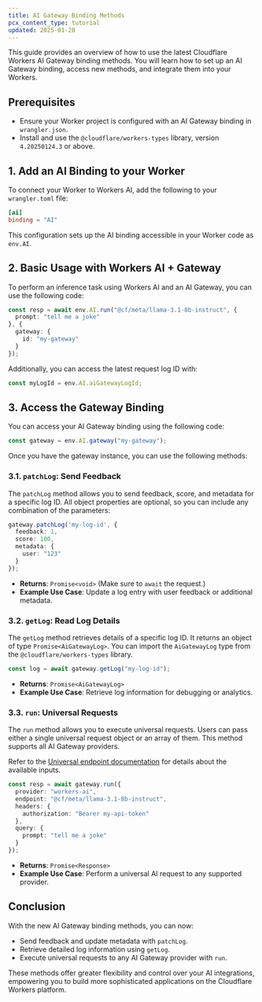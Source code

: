 ```yaml
---
title: AI Gateway Binding Methods
pcx_content_type: tutorial
updated: 2025-01-28
---
```



This guide provides an overview of how to use the latest Cloudflare Workers AI Gateway binding methods. You will learn how to set up an AI Gateway binding, access new methods, and integrate them into your Workers.

## Prerequisites

- Ensure your Worker project is configured with an AI Gateway binding in `wrangler.json`.
- Install and use the `@cloudflare/workers-types` library, version `4.20250124.3` or above.

## 1. Add an AI Binding to your Worker

To connect your Worker to Workers AI, add the following to your `wrangler.toml` file:


<WranglerConfig>

```toml title="wrangler.toml"
[ai]
binding = "AI"
```

</WranglerConfig>

This configuration sets up the AI binding accessible in your Worker code as `env.AI`.

## 2. Basic Usage with Workers AI + Gateway

To perform an inference task using Workers AI and an AI Gateway, you can use the following code:

```typescript title="src/index.ts"
const resp = await env.AI.run("@cf/meta/llama-3.1-8b-instruct", {
  prompt: "tell me a joke"
}, {
  gateway: {
    id: "my-gateway"
  }
});
```

Additionally, you can access the latest request log ID with:

```typescript
const myLogId = env.AI.aiGatewayLogId;
```

## 3. Access the Gateway Binding

You can access your AI Gateway binding using the following code:

```typescript
const gateway = env.AI.gateway("my-gateway");
```

Once you have the gateway instance, you can use the following methods:

### 3.1. `patchLog`: Send Feedback

The `patchLog` method allows you to send feedback, score, and metadata for a specific log ID. All object properties are optional, so you can include any combination of the parameters:

```typescript
gateway.patchLog('my-log-id', {
  feedback: 1,
  score: 100,
  metadata: {
    user: "123"
  }
});
```

- **Returns**: `Promise<void>` (Make sure to `await` the request.)
- **Example Use Case**: Update a log entry with user feedback or additional metadata.

### 3.2. `getLog`: Read Log Details

The `getLog` method retrieves details of a specific log ID. It returns an object of type `Promise<AiGatewayLog>`. You can import the `AiGatewayLog` type from the `@cloudflare/workers-types` library.

```typescript
const log = await gateway.getLog("my-log-id");
```

- **Returns**: `Promise<AiGatewayLog>`
- **Example Use Case**: Retrieve log information for debugging or analytics.

### 3.3. `run`: Universal Requests

The `run` method allows you to execute universal requests. Users can pass either a single universal request object or an array of them. This method supports all AI Gateway providers.

Refer to the [Universal endpoint documentation](/ai-gateway/providers/universal/) for details about the available inputs.

```typescript
const resp = await gateway.run({
  provider: "workers-ai",
  endpoint: "@cf/meta/llama-3.1-8b-instruct",
  headers: {
    authorization: "Bearer my-api-token"
  },
  query: {
    prompt: "tell me a joke"
  }
});
```

- **Returns**: `Promise<Response>`
- **Example Use Case**: Perform a universal AI request to any supported provider.

## Conclusion

With the new AI Gateway binding methods, you can now:

- Send feedback and update metadata with `patchLog`.
- Retrieve detailed log information using `getLog`.
- Execute universal requests to any AI Gateway provider with `run`.

These methods offer greater flexibility and control over your AI integrations, empowering you to build more sophisticated applications on the Cloudflare Workers platform.

